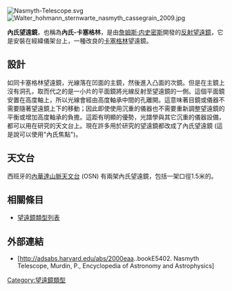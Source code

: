 [[File:Nasmyth-Telescope.svg|thumb]]
[[File:Walter_hohmann_sternwarte_nasmyth_cassegrain_2009.jpg|thumb]]

'''內氏望遠鏡'''，也稱為'''內氏-卡塞格林'''，是由[[詹姆斯·内史密斯|詹姆斯·内史密斯]]開發的[[反射望遠鏡|反射望遠鏡]]，它是安裝在經緯儀架台上，一種改良的[[卡塞格林反射鏡|卡塞格林]]望遠鏡。

==設計==
如同卡塞格林望遠鏡，光線落在凹面的主鏡，然後進入凸面的次鏡。但是在主鏡上沒有洞孔，取而代之的是一小片的平面鏡將光線反射至望遠鏡的一側。這個平面鏡安置在高度軸上，所以光線會經由高度軸承中間的孔離開。這意味著目鏡或儀器不需要隨著望遠鏡上下的移動；因此即使使用沉重的儀器也不需要重新調整望遠鏡的平衡或增加高度軸承的負擔。這距有明顯的優勢，光譜學與其它沉重的儀器設備，都可以用在研究的天文台上。現在許多用於研究的望遠鏡都改成了內氏望遠鏡 (這是說可以使用"內氏焦點")。

==天文台==
西班牙的[[內華達山脈天文台|內華達山脈天文台]] (OSN) 有兩架內氏望遠鏡，包括一架口徑1.5米的。

==相關條目==
* [[望遠鏡類型列表|望遠鏡類型列表]]

==外部連結==
{{commons cat|Nasmyth-Cassegrain telescopes}}
*[http://adsabs.harvard.edu/abs/2000eaa..bookE5402.  Nasmyth Telescope, Murdin, P., Encyclopedia of Astronomy and Astrophysics] {{Wayback|url=http://adsabs.harvard.edu/abs/2000eaa..bookE5402. |date=20070918214406 }}

[[Category:望遠鏡類型|Category:望遠鏡類型]]